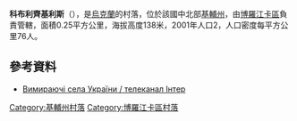 {{coord|50|46|21|N|29|54|39|E|scale:30000|display=title}}

'''科布利齊基利斯'''（{{lang-uk|Коблицький Ліс}}），是[[烏克蘭|烏克蘭]]的村落，位於該國中北部[[基輔州|基輔州]]，由[[博羅江卡區|博羅江卡區]]負責管轄，面積0.25平方公里，海拔高度138米，2001年人口2，人口密度每平方公里76人。

==參考資料==
* [https://www.youtube.com/watch?v=bbpj4DGrIag Вимираючі села України / телеканал Інтер]

{{DEFAULTSORT:Коблицький Ліс}}
[[Category:基輔州村落|Category:基輔州村落]]
[[Category:博羅江卡區村落|Category:博羅江卡區村落]]


{{Kiev-geo-stub}}